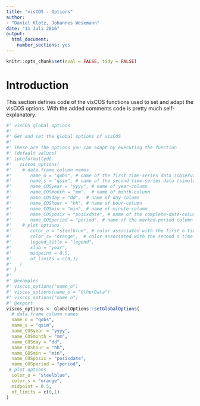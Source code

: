 ```yaml
---
title: "visCOS - Options"
author: 
- "Daniel Klotz, Johannes Wesemann"
date: "11 Juli 2016"
output: 
  html_document:
    number_sections: yes
---
```


```r
knitr::opts_chunk$set(eval = FALSE, tidy = FALSE)
```

# Introduction 
This section defines code of the visCOS functions used to set and adapt the 
visCOS options. With the added comments code is pretty much self-explanatory. 

```r
#' visCOS global options
#' 
#' Get and set the global options of visCOS
#' 
#' These are the options you can adapt by executing the function 
#' (default values)
#' \preformatted{
#'   viscos_options(
#'    # data.frame column names
#'       name_o = "qobs", # name of the first time-series data (observations)  
#'       name_s = "qsim", # name of the second time-series data (simulations)  
#'       name_COSyear = "yyyy", # name of year-column
#'       name_COSmonth = "mm",  # name of month-column
#'       name_COSday = "dd",  # name of day-column
#'       name_COShour = "hh", # name of hour-column
#'       name_COSmin = "min", # name of minute-column
#'       name_COSposix = "posixdate", # name of the complete-date-column
#'       name_COSperiod = "period", # name of the marked-period column
#'    # plot options
#'       color_o = "steelblue", # color associated with the first o time-series data
#'       color_s= "orange",  # color associated with the second s time-series data
#'       legend_title = "legend", 
#'       xlab = "year",
#'       midpoint = 0.5,
#'       of_limits = c(0,1)
#'   )
#' }
#'
#' @examples
#' viscos_options("name_o")
#' viscos_options(name_o = "OtherData")
#' viscos_options("name_o")
#' @export
viscos_options <- GlobalOptions::setGlobalOptions( 
  # data.frame column names
  name_o = "qobs", 
  name_s = "qsim", 
  name_COSyear = "yyyy",
  name_COSmonth = "mm",
  name_COSday = "dd",
  name_COShour = "hh",
  name_COSmin = "min",
  name_COSposix = "posixdate",
  name_COSperiod = "period",
 # plot options
  color_o = "steelblue", 
  color_s = "orange",
  midpoint = 0.5,
  of_limits = c(0,1)
)

```

